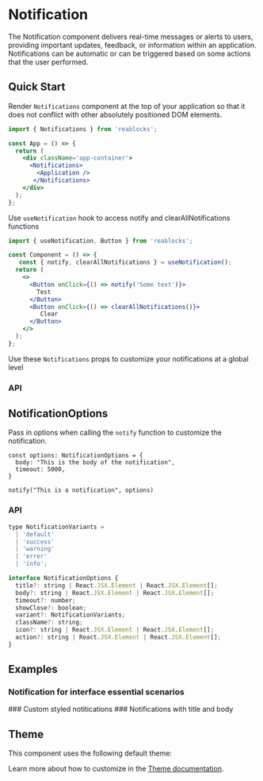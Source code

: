 
<Meta of={NotificationsStories} />

# Notification
The Notification component delivers real-time messages or alerts to users, providing important updates, feedback, or information within an application.
Notifications can be automatic or can be triggered based on some actions that the user performed.

## Quick Start
Render `Notifications` component at the top of your application so that it does not conflict with other absolutely positioned DOM elements.

```jsx
import { Notifications } from 'reablocks';

const App = () => {
  return (
    <div className='app-container'>
      <Notifications>
        <Application />
       </Notifications>
    </div>
  );
};
```

Use `useNotification` hook to access notify and clearAllNotifications functions

```jsx
import { useNotification, Button } from 'reablocks';

const Component = () => {
   const { notify, clearAllNotifications } = useNotification();
  return (
    <>
      <Button onClick={() => notify('Some text')}>
        Test
      </Button>
      <Button onClick={() => clearAllNotifications()}>
         Clear
      </Button>
    </>
  );
};
```

Use these `Notifications` props to customize your notifications at a global level

### API
<PropsTable name="Notifications" />

## NotificationOptions
Pass in options when calling the `notify` function to customize the notification.

```tsx
const options: NotificationOptions = {
  body: "This is the body of the notification",
  timeout: 5000,
}

notify("This is a notification", options)
```

### API
```jsx
type NotificationVariants =
  | 'default'
  | 'success'
  | 'warning'
  | 'error'
  | 'info';

interface NotificationOptions {
  title?: string | React.JSX.Element | React.JSX.Element[];
  body?: string | React.JSX.Element | React.JSX.Element[];
  timeout?: number;
  showClose?: boolean;
  variant?: NotificationVariants;
  className?: string;
  icon?: string | React.JSX.Element | React.JSX.Element[];
  action?: string | React.JSX.Element | React.JSX.Element[];
}
```

## Examples
### Notification for interface essential scenarios
<ToggleCanvas sourceState="shown" of={NotificationsStories.Variants} />
### Custom styled notitications
<ToggleCanvas of={NotificationsStories.CustomComponent} />
### Notifications with title and body
<ToggleCanvas of={NotificationsStories.TitleAndBody} />

## Theme
This component uses the following default theme:

<ThemeRender theme={notificationTheme} />

Learn more about how to customize in the [Theme documentation](/docs/theme/getting-started).

